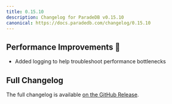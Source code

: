 ```yaml
---
title: 0.15.10
description: Changelog for ParadeDB v0.15.10
canonical: https://docs.paradedb.com/changelog/0.15.10
---
```


## Performance Improvements 🚀

- Added logging to help troubleshoot performance bottlenecks

## Full Changelog

The full changelog is available [on the GitHub Release](https://github.com/paradedb/paradedb/releases/tag/v0.15.10).
